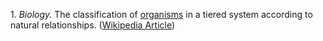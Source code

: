 1.  ''Biology.''  The classification of [[organism]]s in a tiered system according to natural relationships.  ([[w:scientific classification|Wikipedia Article]])